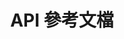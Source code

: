 ---
source-updated-at: 2025-05-16T04:52:11.000Z
translation-updated-at: 2025-05-25T20:42:58.285Z
title: API 參考文檔
description: 關於 Pages Router 的 Next.js API 參考文檔。
---